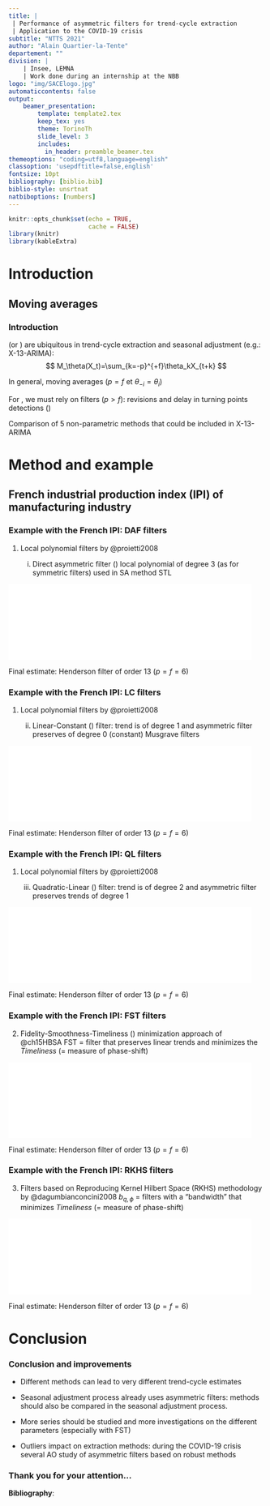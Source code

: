 ```yaml
---
title: |
 | Performance of asymmetric filters for trend-cycle extraction 
 | Application to the COVID-19 crisis
subtitle: "NTTS 2021"
author: "Alain Quartier-la-Tente"
departement: ""
division: |
    | Insee, LEMNA
    | Work done during an internship at the NBB
logo: "img/SACElogo.jpg"
automaticcontents: false
output:
    beamer_presentation:
        template: template2.tex
        keep_tex: yes
        theme: TorinoTh
        slide_level: 3
        includes:
          in_header: preamble_beamer.tex
themeoptions: "coding=utf8,language=english"
classoption: 'usepdftitle=false,english'
fontsize: 10pt
bibliography: [biblio.bib]
biblio-style: unsrtnat
natbiboptions: [numbers]
---
```


```r
knitr::opts_chunk$set(echo = TRUE,
                      cache = FALSE)
library(knitr)
library(kableExtra)
```

# Introduction

## Moving averages

###  Introduction

\highlight{Moving averages} (or \highlight{linear filters}) are ubiquitous in trend-cycle extraction and seasonal adjustment (e.g.: X-13-ARIMA):
$$
M_\theta(X_t)=\sum_{k=-p}^{+f}\theta_kX_{t+k}
$$


\pause \bigskip

\faArrowCircleRight{} In general, \highlight{symmetric} moving averages ($p=f$ et $\theta_{-i}=\theta_i$) 

\bigskip

\faArrowCircleRight{} For \highlightbf{real-time estimates}, we must rely on \highlight{asymmetric} filters ($p>f$): revisions and delay in turning points detections (\highlight{phase-shift})

\bigskip \pause
\faArrowCircleRight{} Comparison of 5 non-parametric methods that could be included in X-13-ARIMA

# Method and example

## French industrial production index (IPI) of manufacturing industry

### Example with the French IPI: DAF filters

\footnotesize

1. Local polynomial filters by @proietti2008

    i. Direct asymmetric filter (\highlightbf{DAF}) local polynomial of degree 3 (as for symmetric filters) \faArrowCircleRight{} used in SA method STL

![](img/illustration_slides_1.pdf){width=95%}

Final estimate: Henderson filter of order 13 ($p=f=6$)

### Example with the French IPI: LC filters

\footnotesize

1. Local polynomial filters by @proietti2008

    ii. Linear-Constant (\highlightbf{LC}) filter: trend is of degree 1 and asymmetric filter preserves of degree 0 (constant) \faArrowCircleRight{} Musgrave filters

![](img/illustration_slides_2.pdf){width=95%}

Final estimate: Henderson filter of order 13 ($p=f=6$)

### Example with the French IPI: QL filters

\footnotesize

1. Local polynomial filters by @proietti2008

    iii. Quadratic-Linear (\highlightbf{QL}) filter: trend is of degree 2 and asymmetric filter preserves trends of degree 1
    
![](img/illustration_slides_3.pdf){width=95%}

Final estimate: Henderson filter of order 13 ($p=f=6$)

### Example with the French IPI: FST filters

\footnotesize

2. Fidelity-Smoothness-Timeliness (\highlightbf{FST}) minimization approach of @ch15HBSA \faArrowCircleRight{} FST = filter that preserves linear trends and minimizes the *Timeliness* (= measure of phase-shift)

![](img/illustration_slides_4.pdf){width=95%}

Final estimate: Henderson filter of order 13 ($p=f=6$)

### Example with the French IPI: RKHS filters

\footnotesize

3. Filters based on Reproducing Kernel Hilbert Space (RKHS) methodology by @dagumbianconcini2008 
\faArrowCircleRight{} $b_{q,\phi}$ = filters with a "bandwidth" that minimizes *Timeliness* (= measure of phase-shift)

![](img/illustration_slides_5.pdf){width=95%}

Final estimate: Henderson filter of order 13 ($p=f=6$)

# Conclusion


### Conclusion and improvements

- Different methods can lead to very different trend-cycle estimates

- \bcattention Seasonal adjustment process already uses asymmetric filters: methods should also be compared in the seasonal adjustment process.

- \bclampe More series should be studied and more investigations on the different parameters (especially with FST)

- \bcattention Outliers impact on extraction methods: during the COVID-19 crisis several AO \faArrowCircleRight{} study of asymmetric filters based on robust methods \bclampe



### Thank you for your attention... {.noframenumbering}

<!-- \bigskip -->

<!-- \begin{columns} -->
<!-- \begin{column}{0.33\textwidth} -->
<!-- \begin{center} -->
<!-- %\includegraphics[width=0.9\textwidth]{img/rjdemetra_logo.png} -->
<!-- \end{center} -->
<!-- \end{column} -->
<!-- \begin{column}{0.33\textwidth} -->
<!-- \begin{center} -->
<!-- %\includegraphics[width=0.9\textwidth]{img/jdemetra+.png} -->
<!-- \end{center} -->
<!-- \end{column} -->
<!-- \begin{column}{0.33\textwidth}  -->
<!-- \begin{center} -->
<!-- %\includegraphics[width=0.9\textwidth]{img/ggdemetra_logo.png} -->
<!-- \end{center} -->
<!-- \end{column} -->
<!-- \end{columns} -->

<!-- \bigskip -->
<!-- \bigskip -->

\begin{columns}
\begin{column}{0.6\textwidth} 
\faIcon{r-project} package: \href{https://github.com/palatej/rjdfilters}{\faGithub{} palatej/rjdfilters}  

\href{https://aqlt.github.io/AsymmetricFilters/Stage_2A/_book/}{\bccrayon Click here for a more detailed study}
\end{column}
\begin{column}{0.4\textwidth}
About me: \href{https://twitter.com/AlainQlt}{\faTwitter{} @AlainQlt}

\href{https://github.com/AQLT}{\faGithub{} AQLT}  
\end{column}
\end{columns}

**Bibliography**:


